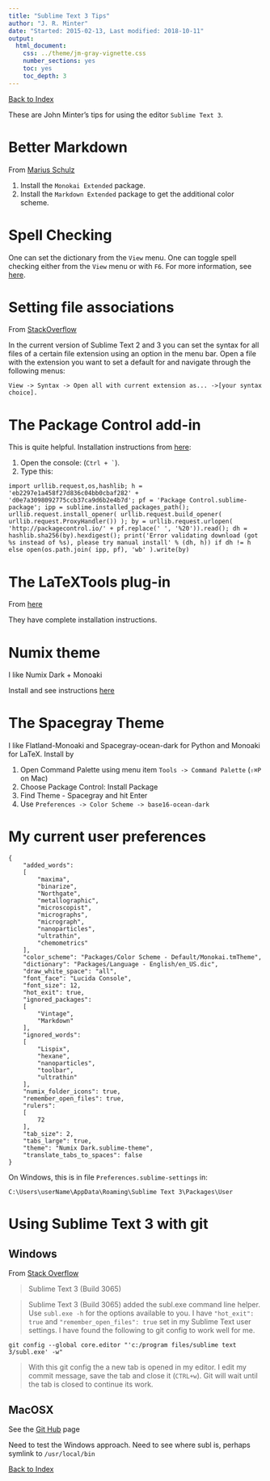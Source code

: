 ```yaml
---
title: "Sublime Text 3 Tips"
author: "J. R. Minter"
date: "Started: 2015-02-13, Last modified: 2018-10-11"
output:
  html_document:
    css: ../theme/jm-gray-vignette.css
    number_sections: yes
    toc: yes
    toc_depth: 3
---
```


[Back to Index](../README.html)

These are John Minter's tips for using the editor ``Sublime Text 3``.

# Better Markdown

From [Marius Schulz](https://blog.mariusschulz.com/2014/12/16/how-to-set-up-sublime-text-for-a-vastly-better-markdown-writing-experience)

1. Install the `Monokai Extended` package.
2. Install the `Markdown Extended` package to get the additional color scheme.


# Spell Checking
One can set the dictionary from the ``View`` menu. One can toggle spell checking either from the ``View`` menu or with ``F6``. For more information, see [here](https://www.sublimetext.com/docs/3/spell_checking.html).

# Setting file associations

From [StackOverflow](http://stackoverflow.com/questions/7574502/set-default-syntax-to-different-filetype-in-sublime-text-2)

In the current version of Sublime Text 2 and 3 you can set the syntax for all files of a certain file extension using an option in the menu bar. Open a file with the extension you want to set a default for and navigate through the following menus: 

```View -> Syntax -> Open all with current extension as... ->[your syntax choice].```

# The Package Control add-in

This is quite helpful. Installation instructions from
[here](https://packagecontrol.io/installation#st3):

1. Open the console: (``Ctrl + ` ``). 
2. Type this:
```
import urllib.request,os,hashlib; h = 'eb2297e1a458f27d836c04bb0cbaf282' + 'd0e7a3098092775ccb37ca9d6b2e4b7d'; pf = 'Package Control.sublime-package'; ipp = sublime.installed_packages_path(); urllib.request.install_opener( urllib.request.build_opener( urllib.request.ProxyHandler()) ); by = urllib.request.urlopen( 'http://packagecontrol.io/' + pf.replace(' ', '%20')).read(); dh = hashlib.sha256(by).hexdigest(); print('Error validating download (got %s instead of %s), please try manual install' % (dh, h)) if dh != h else open(os.path.join( ipp, pf), 'wb' ).write(by)
```

# The LaTeXTools plug-in

From [here](https://github.com/SublimeText/LaTeXTools)

They have complete installation instructions.

# Numix theme

I like Numix Dark + Monoaki

Install and see instructions [here](https://packagecontrol.io/packages/Numix%20Theme)

# The Spacegray Theme

I like Flatland-Monoaki and Spacegray-ocean-dark for Python  and Monoaki for LaTeX. Install by

1. Open Command Palette using menu item ``Tools -> Command Palette`` (`` ⇧⌘P`` on Mac)
2. Choose Package Control: Install Package
3. Find Theme - Spacegray and hit Enter
4. Use ``Preferences -> Color Scheme -> base16-ocean-dark``

# My current user preferences

```
{
	"added_words":
	[
		"maxima",
		"binarize",
		"Northgate",
		"metallographic",
		"microscopist",
		"micrographs",
		"micrograph",
		"nanoparticles",
		"ultrathin",
		"chemometrics"
	],
	"color_scheme": "Packages/Color Scheme - Default/Monokai.tmTheme",
	"dictionary": "Packages/Language - English/en_US.dic",
	"draw_white_space": "all",
	"font_face": "Lucida Console",
	"font_size": 12,
	"hot_exit": true,
	"ignored_packages":
	[
		"Vintage",
		"Markdown"
	],
	"ignored_words":
	[
		"Lispix",
		"hexane",
		"nanoparticles",
		"toolbar",
		"ultrathin"
	],
	"numix_folder_icons": true,
	"remember_open_files": true,
	"rulers":
	[
		72
	],
	"tab_size": 2,
	"tabs_large": true,
	"theme": "Numix Dark.sublime-theme",
	"translate_tabs_to_spaces": false
}
```
On Windows, this is in file `Preferences.sublime-settings` in:

```
C:\Users\userName\AppData\Roaming\Sublime Text 3\Packages\User
```


# Using Sublime Text 3 with git

## Windows

From [Stack Overflow](http://stackoverflow.com/questions/8951275/git-config-core-editor-how-to-make-sublime-text-the-default-editor-for-git-on)

> Sublime Text 3 (Build 3065)

> Sublime Text 3 (Build 3065) added the subl.exe command line helper. Use `subl.exe -h` for the options available to you. I have `"hot_exit": true` and `"remember_open_files": true` set in my Sublime Text user settings. I have found the following to git config to work well for me.

```
git config --global core.editor "'c:/program files/sublime text 3/subl.exe' -w"
```

> With this git config the a new tab is opened in my editor. I edit my commit message, save the tab and close it (`CTRL+w`). Git will wait until the tab is closed to continue its work.

## MacOSX

See the [Git Hub](https://help.github.com/articles/associating-text-editors-with-git/) page

Need to test the Windows approach. Need to see where subl is, perhaps symlink to `/usr/local/bin`

[Back to Index](../README.html)
